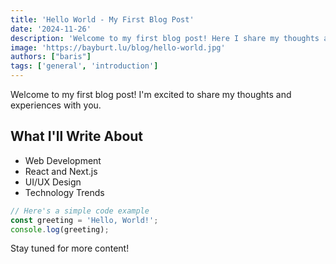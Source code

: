 ---
title: 'Hello World - My First Blog Post'
date: '2024-11-26'
description: 'Welcome to my first blog post! Here I share my thoughts about web development and technology.'
image: 'https://bayburt.lu/blog/hello-world.jpg'
authors: ["baris"]
tags: ['general', 'introduction']
---

Welcome to my first blog post! I'm excited to share my thoughts and experiences with you.

## What I'll Write About

- Web Development
- React and Next.js
- UI/UX Design
- Technology Trends

```javascript
// Here's a simple code example
const greeting = 'Hello, World!';
console.log(greeting);
```

Stay tuned for more content! 
